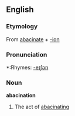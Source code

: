 ==English==

===Etymology===
From [[abacinate]] + [[-ion]]

===Pronunciation===
*:Rhymes: [[Rhymes:English:-eɪʃǝn|-eɪʃǝn]]

===Noun===
'''abacination'''

# The act of [[abacinating]]